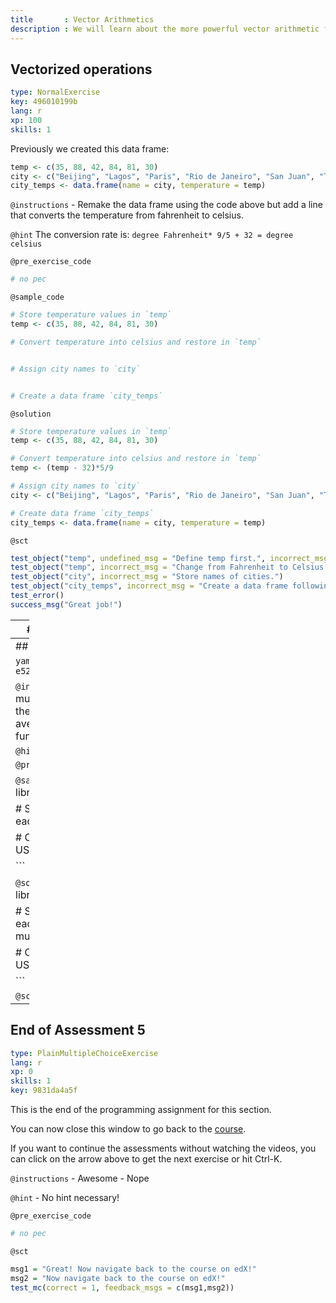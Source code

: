 ```yaml
---
title       : Vector Arithmetics
description : We will learn about the more powerful vector arithmetic functions in R, that help us solve higher-level problems. 
---
```

## Vectorized operations

```yaml
type: NormalExercise
key: 496010199b
lang: r
xp: 100
skills: 1
```
Previously we created this data frame:

```r
temp <- c(35, 88, 42, 84, 81, 30)
city <- c("Beijing", "Lagos", "Paris", "Rio de Janeiro", "San Juan", "Toronto")
city_temps <- data.frame(name = city, temperature = temp)
```

`@instructions`
- Remake the data frame using the code above but add a line that converts the temperature from fahrenheit to celsius. 

`@hint`
The conversion rate is: `degree Fahrenheit* 9/5 + 32 = degree celsius` 

`@pre_exercise_code`
```r
# no pec
```

`@sample_code`
```r
# Store temperature values in `temp`
temp <- c(35, 88, 42, 84, 81, 30)

# Convert temperature into celsius and restore in `temp`


# Assign city names to `city` 


# Create a data frame `city_temps` 

```

`@solution`
```r
# Store temperature values in `temp`
temp <- c(35, 88, 42, 84, 81, 30)

# Convert temperature into celsius and restore in `temp`
temp <- (temp - 32)*5/9

# Assign city names to `city` 
city <- c("Beijing", "Lagos", "Paris", "Rio de Janeiro", "San Juan", "Toronto")

# Create data frame `city_temps` 
city_temps <- data.frame(name = city, temperature = temp)

```

`@sct`
```r
test_object("temp", undefined_msg = "Define temp first.", incorrect_msg = "Store values of temperature!")
test_object("temp", incorrect_msg = "Change from Fahrenheit to Celsius using `temp <- (temp - 32)*5/9`.")
test_object("city", incorrect_msg = "Store names of cities.")
test_object("city_temps", incorrect_msg = "Create a data frame following the same example.")
test_error()
success_msg("Great job!")
```

---
## Vectorized operations continued

We can use some of what we have learned to perform calculations that 
would otherwise be quite complicated. Let's see an example.


```yaml
type: NormalExercise
key: 657f51ea05
lang: r
xp: 100
skills: 1
```


`@instructions`
What is the sum of the following equation: `1 + 1/2^2 + 1/3^2 + ... + 1/100^2`? Use command `sum(1/x^2)`.
Thanks to Euler we know it should be close to $\pi^2/6$. 

`@hint`
This is a series.

`@pre_exercise_code`
```r
# no pec 
```

`@sample_code`
```r
# Define an object `x` with the numbers 1 through 100

# Sum the equation 

```

`@solution`
```r
# Define an object `x` with the numbers 1 through 100
x <- seq(1, 100)

# Sum the equation 
sum(1/x^2) 
```

`@sct`
```r
test_error()
test_object("x", undefined_msg = "Define x first!", incorrect_msg = "Use the sequence command to store 1,100 in x.")
test_function("sum", incorrect_msg = "Use the code given in the instructions.")
success_msg("Good job!")
```

---
## Vectorized operation continued

```yaml
type: NormalExercise
key: e5215311fc
lang: r
xp: 100
skills: 1
```


`@instructions`
Compute the per 100,000 murder rate for each state and store it in the object `murder_rate`. 
Then compute the average murder rate for the US using the function `mean`. What is the average?

`@hint`

`@pre_exercise_code`
```r
library(dslabs)
data(murders)
```

`@sample_code`
```r
# Load the data
library(dslabs)
data(murders)

# Store the per 100,000 murder rate for each state in `murder_rate`

# Calculate the average murder rate in the US 

```

`@solution`
```r
# Load the data
library(dslabs)
data(murders)

# Store the per 100,000 murder rate for each state in `murder_rate`
murder_rate <- murders$total/murders$population*100000

# Calculate the average murder rate in the US
mean(murder_rate)

```

`@sct`
```r
test_error()
test_object("murder_rate", incorrect_msg = "")
test_function("mean", incorrect_msg = "")
success_msg("Awesome!")
```

---

## End of Assessment 5

```yaml
type: PlainMultipleChoiceExercise
lang: r
xp: 0
skills: 1
key: 9831da4a5f
```
This is the end of the programming assignment for this section. 

You can now close this window to go back to the <a href='https://courses.edx.org/courses/course-v1:HarvardX+PH125.1x+2T2017/courseware/2a638f36b59f4897b1bd6867ad58f63e/63b7518d4edc47518dbe29c1e5db8822/2?activate_block_id=block-v1%3AHarvardX%2BPH125.1x%2B2T2017%2Btype%40vertical%2Bblock%405d7cd083d32843e39f547864236f966b'>course</a>.

If you want to continue the assessments without watching the videos, you can click on the arrow above to get the next exercise or hit Ctrl-K.

`@instructions`
- Awesome
- Nope

`@hint`
- No hint necessary!

`@pre_exercise_code`
```r
# no pec
```

`@sct`
```r
msg1 = "Great! Now navigate back to the course on edX!"
msg2 = "Now navigate back to the course on edX!"
test_mc(correct = 1, feedback_msgs = c(msg1,msg2))
```

